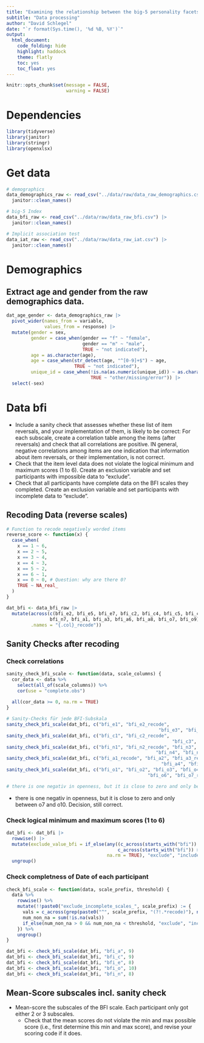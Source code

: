 ```yaml
---
title: "Examining the relationship between the big-5 personality facets and implicit racial attitudes"
subtitle: "Data processing"
author: "David Schlegel"
date: "`r format(Sys.time(), '%d %B, %Y')`"
output:
  html_document:
    code_folding: hide
    highlight: haddock
    theme: flatly
    toc: yes
    toc_float: yes
---
```


```r
knitr::opts_chunk$set(message = FALSE,
                      warning = FALSE)
```

# Dependencies

```r

library(tidyverse)
library(janitor)
library(stringr)
library(openxlsx)

```

# Get data

```r

# demographics
data_demographics_raw <- read_csv("../data/raw/data_raw_demographics.csv") |>
  janitor::clean_names()

# big-5 Index
data_bfi_raw <- read_csv("../data/raw/data_raw_bfi.csv") |>
  janitor::clean_names()

# Implicit association test
data_iat_raw <- read_csv("../data/raw/data_raw_iat.csv") |>
  janitor::clean_names()


```

# Demographics
## Extract age and gender from the raw demographics data.
```r
dat_age_gender <- data_demographics_raw |> 
  pivot_wider(names_from = variable,
              values_from = response) |> 
  mutate(gender = sex,
         gender = case_when(gender == "f" ~ "female",
                            gender == "m" ~ "male",
                            TRUE ~ "not indicated"),
         age = as.character(age),
         age = case_when(str_detect(age, "^[0-9]+$") ~ age,
                         TRUE ~ "not indicated"), 
         unique_id = case_when(!is.na(as.numeric(unique_id)) ~ as.character(unique_id),
                               TRUE ~ "other/missing/error")) |> 
  select(-sex)

```
# Data bfi
  - Include a sanity check that assesses whether these list of item reversals, and your implementation of them, is likely to be correct: For each subscale, create a correlation table among the items (after reversals) and check that all correlations are positive. IN general, negative correlations among items are one indication that information about item reversals, or their implementation, is not correct.  
  - Check that the item level data does not violate the logical minimum and maximum scores (1 to 6). Create an exclusion variable and set participants with impossible data to "exclude". 
  - Check that all participants have complete data on the BFI scales they completed. Create an exclusion variable and set participants with incomplete data to "exclude".

## Recoding Data (reverse scales)

```r
# Function to recode negatively worded items
reverse_score <- function(x) {
  case_when(
    x == 1 ~ 6,
    x == 2 ~ 5, 
    x == 3 ~ 4,
    x == 4 ~ 3,
    x == 5 ~ 2,
    x == 6 ~ 1,
    x == 0 ~ 0, # Question: why are there 0?
    TRUE ~ NA_real_  
  )
}
```

```r
dat_bfi <- data_bfi_raw |> 
  mutate(across(c(bfi_e2, bfi_e5, bfi_e7, bfi_c2, bfi_c4, bfi_c5, bfi_c9, bfi_n2, bfi_n5,
                bfi_n7, bfi_a1, bfi_a3, bfi_a6, bfi_a8, bfi_o7, bfi_o9), ~ reverse_score(.), 
         .names = "{.col}_recode"))

```


## Sanity Checks after recoding
### Check correlations
```r
sanity_check_bfi_scale <- function(data, scale_columns) {
  cor_data <- data %>% 
    select(all_of(scale_columns)) %>% 
    cor(use = "complete.obs")
  
  all(cor_data >= 0, na.rm = TRUE)
}

# Sanity-Checks für jede BFI-Subskala
sanity_check_bfi_scale(dat_bfi, c("bfi_e1", "bfi_e2_recode", 
                                                        "bfi_e3", "bfi_e4", "bfi_e5_recode", "bfi_e6", "bfi_e7_recode", "bfi_e8"))
sanity_check_bfi_scale(dat_bfi, c("bfi_c1", "bfi_c2_recode", 
                                                             "bfi_c3", "bfi_c4_recode", "bfi_c5_recode", "bfi_c6", "bfi_c7", "bfi_c8", "bfi_c9_recode"))
sanity_check_bfi_scale(dat_bfi, c("bfi_n1", "bfi_n2_recode", "bfi_n3", 
                                                       "bfi_n4", "bfi_n5_recode", "bfi_n6", "bfi_n7_recode", "bfi_n8"))
sanity_check_bfi_scale(dat_bfi, c("bfi_a1_recode", "bfi_a2", "bfi_a3_recode", 
                                                         "bfi_a4", "bfi_a5", "bfi_a6_recode", "bfi_a7", "bfi_a8_recode", "bfi_a9"))
sanity_check_bfi_scale(dat_bfi, c("bfi_o1", "bfi_o2", "bfi_o3", "bfi_o4", "bfi_o5", 
                                                    "bfi_o6", "bfi_o7_recode", "bfi_o8", "bfi_o9_recode", "bfi_o10"))

# there is one negativ in openness, but it is close to zero and only between o7 and o10. Decision, still correct. 
```

- there is one negativ in openness, but it is close to zero and only between o7 and o10. Decision, still correct. 

### Check logical minimum and maximum scores (1 to 6)
```r

dat_bfi <- dat_bfi |>
  rowwise() |>
  mutate(exclude_value_bfi = if_else(any((c_across(starts_with("bfi")) < 1 | 
                                         c_across(starts_with("bfi")) > 6),
                                     na.rm = TRUE), "exclude", "include")) |>
  ungroup()

```

### Check completness of Date of each participant
```r
check_bfi_scale <- function(data, scale_prefix, threshold) {
  data %>%
    rowwise() %>%
    mutate(!!paste0("exclude_incomplete_scales_", scale_prefix) := {
      vals = c_across(grep(paste0("^", scale_prefix, "(?!.*recode)"), names(data), perl = TRUE, value = TRUE))
      num_non_na = sum(!is.na(vals))
      if_else(num_non_na > 0 && num_non_na < threshold, "exclude", "include")
    }) %>%
    ungroup()
}

dat_bfi <- check_bfi_scale(dat_bfi, "bfi_a", 9)
dat_bfi <- check_bfi_scale(dat_bfi, "bfi_c", 9)
dat_bfi <- check_bfi_scale(dat_bfi, "bfi_e", 8)
dat_bfi <- check_bfi_scale(dat_bfi, "bfi_o", 10)
dat_bfi <- check_bfi_scale(dat_bfi, "bfi_n", 8)

```

## Mean-Score subscales incl. sanity check
- Mean-score the subscales of the BFI scale. Each participant only got either 2 or 3 subscales. 
  - Check that the mean scores do not violate the min and max possible score (i.e., first determine this min and max score), and revise your scoring code if it does. 
```r

```










